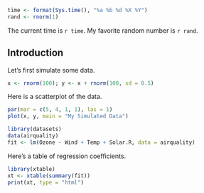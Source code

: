 ```r
time <- format(Sys.time(), "%a %b %d %X %Y")
rand <- rnorm(1)
```

The current time is `r time`. My favorite random number is `r rand`.

## Introduction 

Let's first simulate some data. 
```r
x <- rnorm(100); y <- x + rnorm(100, sd = 0.5)
```

Here is a scatterplot of the data. 
```r
par(mar = c(5, 4, 1, 1), las = 1)
plot(x, y, main = "My Simulated Data")
```

```r
library(datasets)
data(airquality)
fit <- lm(Ozone ~ Wind + Temp + Solar.R, data = airquality)
```

Here's a table of regression coefficients.
```r
library(xtable)
xt <- xtable(summary(fit))
print(xt, type = "html")
```
